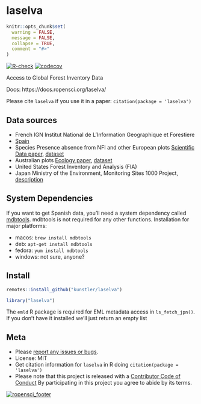 laselva
=======

```r
knitr::opts_chunk$set(
  warning = FALSE,
  message = FALSE,
  collapse = TRUE,
  comment = "#>"
)
```

[![R-check](https://github.com/ropenscilabs/laselva/workflows/R-check/badge.svg)](https://github.com/ropenscilabs/laselva/actions)
[![codecov](https://codecov.io/gh/ropenscilabs/laselva/branch/master/graph/badge.svg)](https://codecov.io/gh/ropenscilabs/laselva)

Access to Global Forest Inventory Data

Docs: https://docs.ropensci.org/laselva/

Please cite `laselva` if you use it in a paper: `citation(package = 'laselva')`

## Data sources

- French IGN Institut National de L'Information Geographique et Forestiere
- [Spain][esp]
- Species Presence absence from NFI and other European plots [Scientific Data paper][eupaper], [dataset][eufig]
- Australian plots [Ecology paper][auspaper], [dataset][ausfig]
- United States Forest Inventory and Analysis (FIA)
- Japan Ministry of the Environment, Monitoring Sites 1000 Project, [description][jpn]

## System Dependencies

If you want to get Spanish data, you'll need a system dependency called [mdbtools][]. mdbtools is not required for any other functions. Installation for major platforms:

- macos: `brew install mdbtools`
- deb: `apt-get install mdbtools`
- fedora: `yum install mdbtools`
- windows: not sure, anyone?

## Install

```r
remotes::install_github("kunstler/laselva")
```

```r
library("laselva")
```

The `emld` R package is required for EML metadata access in `ls_fetch_jpn()`. If you don't have it
installed we'll just return an empty list

## Meta

* Please [report any issues or bugs](https://github.com/kunstler/laselva/issues).
* License: MIT
* Get citation information for `laselva` in R doing `citation(package = 'laselva')`
* Please note that this project is released with a [Contributor Code of Conduct][coc]
By participating in this project you agree to abide by its terms.

[![ropensci_footer](https://ropensci.org/public_images/github_footer.png)](https://ropensci.org)

[coc]: https://github.com/ropenscilabs/laselva/blob/master/.github/CODE_OF_CONDUCT.md
[auspaper]: https://doi.org/10.1890/14-0458R.1
[ausfig]: https://figshare.com/collections/Long-term_stem_inventory_data_from_tropical_rain_forest_plots_in_Australia/3307029
[eupaper]: https://doi.org/10.1038/sdata.2016.123
[eufig]: https://doi.org/10.6084/m9.figshare.c.3288407.v1
[esp]: https://www.miteco.gob.es/fr/biodiversidad/servicios/banco-datos-naturaleza/informacion-disponible/ifn3_base_datos_1_25.aspx
[jpn]: http://db.cger.nies.go.jp/JaLTER/ER_DataPapers/archives/2011/ERDP-2011-01/metadata
[mdbtools]: https://github.com/brianb/mdbtools
